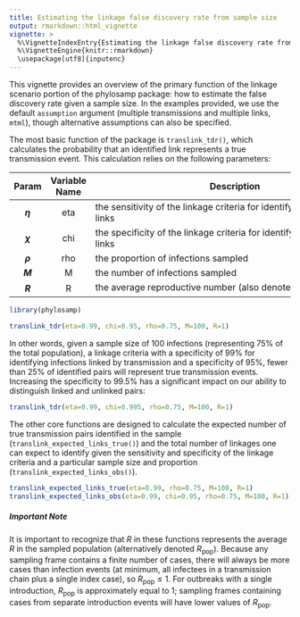 ```yaml
---
title: Estimating the linkage false discovery rate from sample size
output: rmarkdown::html_vignette
vignette: >
  %\VignetteIndexEntry{Estimating the linkage false discovery rate from sample size}
  %\VignetteEngine{knitr::rmarkdown}
  \usepackage[utf8]{inputenc}
---
```


This vignette provides an overview of the primary function of the linkage scenario portion of the phylosamp package: how to estimate the false discovery rate given a sample size. In the examples provided, we use the default `assumption` argument (multiple transmissions and multiple links, `mtml`), though alternative assumptions can also be specified.

The most basic function of the package is `translink_tdr()`, which calculates the probability that an identified link represents a true transmission event. This calculation relies on the following parameters:

| Param | Variable Name | <span style="display: inline-block; width:500px">Description</span> |
|:-----:|:-------------:|-------------|
|   **$\eta$**   |       eta       | the sensitivity of the linkage criteria for identifying transmission links          |
|   **$\chi$**   |       chi       | the specificity of the linkage criteria for identifying transmission links          |
|   **$\rho$**   |       rho       | the proportion of infections sampled           |
|   **$M$**   |       M       | the number of infections sampled          |
|   **$R$**   |       R       | the average reproductive number (also denoted $R_\text{pop}$, see below)           |

```r
library(phylosamp)
```

```r

translink_tdr(eta=0.99, chi=0.95, rho=0.75, M=100, R=1)

```

In other words, given a sample size of 100 infections (representing 75% of the total population), a linkage criteria with a specificity of 99% for identifying infections linked by transmission and a specificity of 95%, fewer than 25% of identified pairs will represent true transmission events. Increasing the specificity to 99.5% has a significant impact on our ability to distinguish linked and unlinked pairs:

```r

translink_tdr(eta=0.99, chi=0.995, rho=0.75, M=100, R=1)

```

The other core functions are designed to calculate the expected number of true transmission pairs identified in the sample (`translink_expected_links_true()`) and the total number of linkages one can expect to identify given the sensitivity and specificity of the linkage criteria and a particular sample size and proportion (`translink_expected_links_obs()`).

```r

translink_expected_links_true(eta=0.99, rho=0.75, M=100, R=1)
translink_expected_links_obs(eta=0.99, chi=0.95, rho=0.75, M=100, R=1)

```

##### Important Note

It is important to recognize that $R$ in these functions represents the average $R$ in the sampled population (alternatively denoted $R_\text{pop}$). Because any sampling frame contains a finite number of cases, there will always be more cases than infection events (at minimum, all infectees in a transmission chain plus a single index case), so $R_\text{pop}\leq1$. For outbreaks with a single introduction, $R_\text{pop}$ is approximately equal to 1; sampling frames containing cases from separate introduction events will have lower values of $R_\text{pop}$.